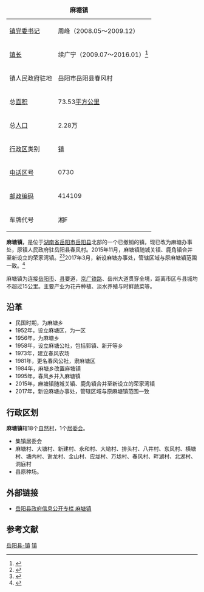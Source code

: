 {| border="1" cellpadding="4" cellspacing="0" align="right" width="280" style="margin: 0 0 1em 1em; background: #ffffff; border: 1px #aaaaaa solid; border-collapse: collapse; font-size: 90%;"
|-----
|+'''麻塘镇'''
|-----
|[[镇党委书记|镇党委书记]]|| 周峰（2008.05～2009.12）
|-----
|[[镇长|镇长]]|| 续广宁（2009.07～2016.01）<ref>{{cite web |title=续广宁：履职尽责谋发展 |url=http://www.yyxrd.hn.cn/Item/626.aspx}}</ref>
|-----
| 镇人民政府驻地 || 岳阳市岳阳县春风村
|-----
| 总[[面积|面积]]
| 73.53[[平方公里|平方公里]]              
|-----
| 总[[人口|人口]]
| 2.28万
|-----
| [[中国行政区|行政区]]类别 || [[镇|镇]]
|-----
| [[电话区号|电话区号]]
| 0730
|-----
|[[邮政编码|邮政编码]] || 414109
|-----
|车牌代号|| 湘F
|}

'''麻塘镇'''，是位于[[湖南省|湖南省]][[岳阳市|岳阳市]][[岳阳县|岳阳县]]北部的一个已撤销的镇，现已改为麻塘办事处，原镇人民政府驻岳阳县春风村。2015年11月，麻塘镇随城关镇、鹿角镇合并至新设立的荣家湾镇。<ref>{{cite web |title=行政区划 |url=http://www.yyx.gov.cn/37582/37593/content_1200260.html |website=岳阳县人民政府}}</ref><ref>{{cite web |title=湖南省乡镇区划调整方案公布 岳阳9县市区乡镇区划均有调整 |url=http://www.hunan.gov.cn/hnyw/szdt/201512/t20151207_4800938.html |website=湖南省人民政府}}</ref>2017年3月，新设麻塘办事处，管辖区域与原麻塘镇范围一致。<ref>{{cite web |title=“美丽岳阳县”新名片——麻塘办事处 |url=http://www.803.com.cn/2019/09/02/99618162.html}}</ref>

麻塘镇为连接[[岳阳市|岳阳市]]、[[岳阳县|县]]要道，[[京广铁路|京广铁路]]、岳州大道贯穿全境，距离市区与县城均不超过15公里。主要产业为花卉种植、淡水养殖与时鲜蔬菜等。

==沿革==
*民国时期，为麻塘乡
*1952年，设立麻塘区，为一区
*1956年，为麻塘乡
*1958年，设立麻塘公社，包括郭镇、新开等乡
*1973年，建立春风农场
*1981年，更名春风公社，隶麻塘区
*1984年，麻塘乡改置麻塘镇
*1995年，春风乡并入麻塘镇
*2015年，麻塘镇随城关镇、鹿角镇合并至新设立的荣家湾镇
*2017年，新设麻塘办事处，管辖区域与原麻塘镇范围一致

==行政区划==
'''麻塘镇'''辖18个[[自然村|自然村]]，1个[[居委会|居委会]]。
*集镇居委会
*麻塘村、大塘村、新建村、永和村、大坳村、排头村、八井村、东风村、横塘村、塘内村、谢龙村、金山村、应垅村、万垅村、春风村、畔湖村、北湖村、洞庭村
*县原种场。

==外部链接==
*[https://web.archive.org/web/20160304203003/http://www.yyx.gov.cn/xzsm_Show.asp?menuitem=%E6%94%BF%E5%8A%A1%E5%85%AC%E5%BC%80&ArticleID=245 岳阳县政府信息公开专栏 麻塘镇]

== 参考文献 ==
{{Reflist|2}}

{{湖南小作品}}
{{岳阳县行政区划}}

[[Category:岳阳乡镇|岳阳县-镇]]
[[Category:岳阳县行政区划|镇]]